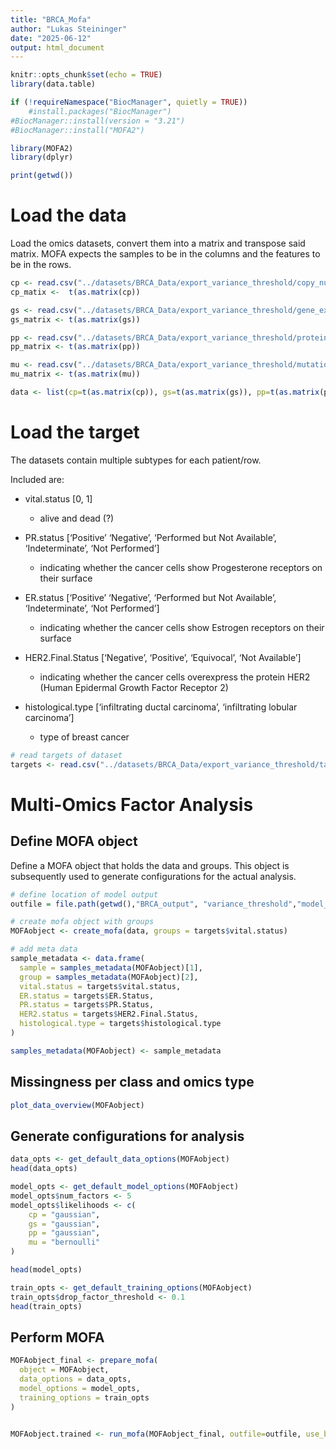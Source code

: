 ```yaml
---
title: "BRCA_Mofa"
author: "Lukas Steininger"
date: "2025-06-12"
output: html_document
---
```


```r
knitr::opts_chunk$set(echo = TRUE)
library(data.table)

if (!requireNamespace("BiocManager", quietly = TRUE))
    #install.packages("BiocManager")
#BiocManager::install(version = "3.21")
#BiocManager::install("MOFA2")

library(MOFA2)
library(dplyr)

print(getwd())
```

# Load the data

Load the omics datasets, convert them into a matrix and transpose said matrix. MOFA expects the samples to be in the columns and the features to be in the rows.

```r
cp <- read.csv("../datasets/BRCA_Data/export_variance_threshold/copy_number.csv", row.names = 1)
cp_matix <-  t(as.matrix(cp))

gs <- read.csv("../datasets/BRCA_Data/export_variance_threshold/gene_expression.csv", row.names = 1)
gs_matrix <- t(as.matrix(gs))

pp <- read.csv("../datasets/BRCA_Data/export_variance_threshold/protein_levels.csv", row.names = 1)
pp_matrix <- t(as.matrix(pp))

mu <- read.csv("../datasets/BRCA_Data/export_variance_threshold/mutation.csv", row.names = 1)
mu_matrix <- t(as.matrix(mu))

data <- list(cp=t(as.matrix(cp)), gs=t(as.matrix(gs)), pp=t(as.matrix(pp)), mu=t(as.matrix(mu)))
```

# Load the target

The datasets contain multiple subtypes for each patient/row.

Included are:

-   vital.status [0, 1]

    -   alive and dead (?)

-   PR.status ['Positive' 'Negative', 'Performed but Not Available', 'Indeterminate', 'Not Performed']

    -   indicating whether the cancer cells show Progesterone receptors on their surface

-   ER.status ['Positive' 'Negative', 'Performed but Not Available', 'Indeterminate', 'Not Performed']

    -   indicating whether the cancer cells show Estrogen receptors on their surface

-   HER2.Final.Status ['Negative', 'Positive', 'Equivocal', 'Not Available']

    -   indicating whether the cancer cells overexpress the protein HER2 (Human Epidermal Growth Factor Receptor 2)

-   histological.type ['infiltrating ductal carcinoma', 'infiltrating lobular carcinoma']

    -   type of breast cancer

```r
# read targets of dataset
targets <- read.csv("../datasets/BRCA_Data/export_variance_threshold/targets.csv", row.names = 1)
```

# Multi-Omics Factor Analysis

## Define MOFA object

Define a MOFA object that holds the data and groups. This object is subsequently used to generate configurations for the actual analysis.

```r
# define location of model output
outfile = file.path(getwd(),"BRCA_output", "variance_threshold","model_BRCA_alive_dead.hdf5")

# create mofa object with groups
MOFAobject <- create_mofa(data, groups = targets$vital.status)

# add meta data
sample_metadata <- data.frame(
  sample = samples_metadata(MOFAobject)[1],
  group = samples_metadata(MOFAobject)[2],
  vital.status = targets$vital.status,
  ER.status = targets$ER.Status,
  PR.status = targets$PR.Status,
  HER2.status = targets$HER2.Final.Status,
  histological.type = targets$histological.type
)

samples_metadata(MOFAobject) <- sample_metadata

```
## Missingness per class and omics type

```r
plot_data_overview(MOFAobject)
```

## Generate configurations for analysis

```r
data_opts <- get_default_data_options(MOFAobject)
head(data_opts)
```

```r
model_opts <- get_default_model_options(MOFAobject)
model_opts$num_factors <- 5
model_opts$likelihoods <- c(
    cp = "gaussian",
    gs = "gaussian",
    pp = "gaussian",
    mu = "bernoulli"
)

head(model_opts)
```

```r
train_opts <- get_default_training_options(MOFAobject)
train_opts$drop_factor_threshold <- 0.1
head(train_opts)
```

## Perform MOFA

```r
MOFAobject_final <- prepare_mofa(
  object = MOFAobject,
  data_options = data_opts,
  model_options = model_opts,
  training_options = train_opts
)


MOFAobject.trained <- run_mofa(MOFAobject_final, outfile=outfile, use_basilisk = TRUE)
```

